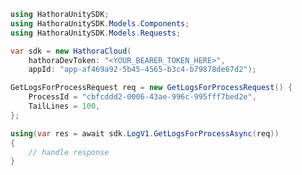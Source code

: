 ```csharp GetLogsForProcess.cs
using HathoraUnitySDK;
using HathoraUnitySDK.Models.Components;
using HathoraUnitySDK.Models.Requests;

var sdk = new HathoraCloud(
    hathoraDevToken: "<YOUR_BEARER_TOKEN_HERE>",
    appId: "app-af469a92-5b45-4565-b3c4-b79878de67d2");

GetLogsForProcessRequest req = new GetLogsForProcessRequest() {
    ProcessId = "cbfcddd2-0006-43ae-996c-995fff7bed2e",
    TailLines = 100,
};

using(var res = await sdk.LogV1.GetLogsForProcessAsync(req))
{
    // handle response
}
```
